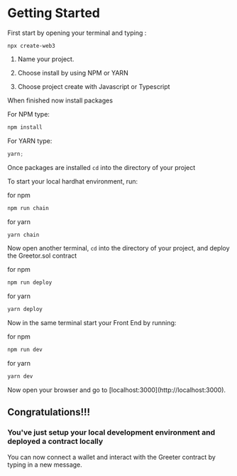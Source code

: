 # Getting Started

First start by opening your terminal and typing :

```
npx create-web3
```

1. Name your project.

2. Choose install by using NPM or YARN

3. Choose project create with Javascript or Typescript

When finished now install packages

For NPM type:

```jsx
npm install
```

For YARN type:

```jsx
yarn;
```

Once packages are installed `cd` into the directory of your project

To start your local hardhat environment, run:

for npm

```jsx
npm run chain
```

for yarn

```jsx
yarn chain
```

Now open another terminal, `cd` into the directory of your project, and deploy the Greetor.sol contract

for npm

```jsx
npm run deploy
```

for yarn

```jsx
yarn deploy
```

Now in the same terminal start your Front End by running:

for npm

```jsx
npm run dev
```

for yarn

```jsx
yarn dev
```


<Callout emoji="🚀">
  Now open your browser and go to [localhost:3000](http://localhost:3000).
</Callout>

## Congratulations!!!

### You've just setup your local development environment and deployed a contract locally

You can now connect a wallet and interact with the Greeter contract by typing in a new message.
